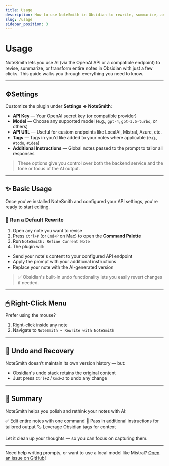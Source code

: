 ```yaml
---
title: Usage
description: How to use NoteSmith in Obsidian to rewrite, summarize, and edit your notes with AI.
slug: /usage
sidebar_position: 3
---
```


# Usage

NoteSmith lets you use AI (via the OpenAI API or a compatible endpoint) to revise, summarize, or transform entire notes in Obsidian with just a few clicks. This guide walks you through everything you need to know.

---

## ⚙️Settings

Customize the plugin under **Settings → NoteSmith**:

- **API Key** — Your OpenAI secret key (or compatible provider)
- **Model** — Choose any supported model (e.g., `gpt-4`, `gpt-3.5-turbo`, or others)
- **API URL** — Useful for custom endpoints like LocalAI, Mistral, Azure, etc.
- **Tags** — Tags in you'd like added to your notes where applicable (e.g., `#todo`, `#idea`)
- **Additional Instructions** — Global notes passed to the prompt to tailor all responses

> These options give you control over both the backend service and the tone or focus of the AI output.

---

## ✨ Basic Usage

Once you've installed NoteSmith and configured your API settings, you're ready to start editing.

### 🔄 Run a Default Rewrite

1. Open any note you want to revise
2. Press `Ctrl+P` (or `Cmd+P` on Mac) to open the **Command Palette**
3. Run `NoteSmith: Refine Current Note`
4. The plugin will:
- Send your note's content to your configured API endpoint
- Apply the prompt with your additional instructions
- Replace your note with the AI-generated version

> ✅ Obsidian's built-in undo functionality lets you easily revert changes if needed.

---

## 🖱 Right-Click Menu

Prefer using the mouse?

1. Right-click inside any note
2. Navigate to `NoteSmith → Rewrite with NoteSmith`

---

## 🧼 Undo and Recovery

NoteSmith doesn’t maintain its own version history — but:

- Obsidian's undo stack retains the original content
- Just press `Ctrl+Z` / `Cmd+Z` to undo any change

---

## 📖 Summary

NoteSmith helps you polish and rethink your notes with AI:

✅ Edit entire notes with one command
🧠 Pass in additional instructions for tailored output
🏷 Leverage Obsidian tags for context

Let it clean up your thoughts — so you can focus on capturing them.

---

Need help writing prompts, or want to use a local model like Mistral? [Open an issue on GitHub](https://github.com/csteamengine/notesmith/issues)!